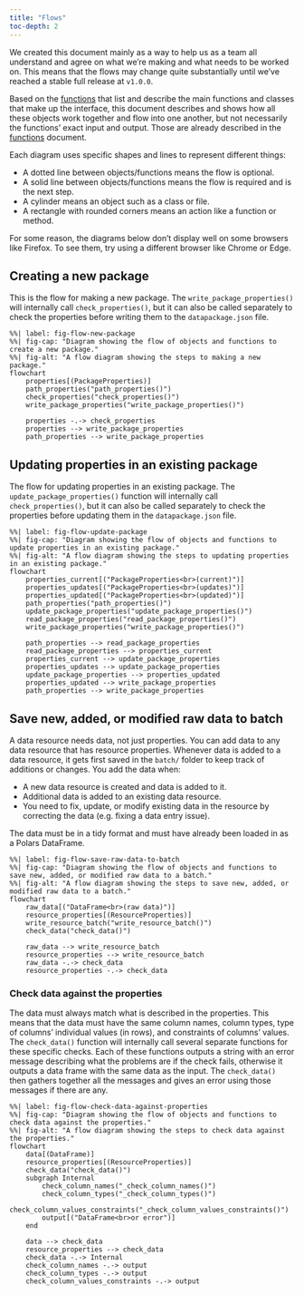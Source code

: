 ```yaml
---
title: "Flows"
toc-depth: 2
---
```


::: callout-important
We created this document mainly as a way to help us as a team all
understand and agree on what we're making and what needs to be worked
on. This means that the flows may change quite substantially until we've
reached a stable full release at `v1.0.0`.
:::

Based on the [functions](functions.qmd) that list and describe the main
functions and classes that make up the interface, this document
describes and shows how all these objects work together and flow into
one another, but not necessarily the functions' exact input and output.
Those are already described in the [functions](functions.qmd) document.

Each diagram uses specific shapes and lines to represent different
things:

-   A dotted line between objects/functions means the flow is optional.
-   A solid line between objects/functions means the flow is required
    and is the next step.
-   A cylinder means an object such as a class or file.
-   A rectangle with rounded corners means an action like a function or
    method.

::: callout-caution
For some reason, the diagrams below don't display well on some browsers
like Firefox. To see them, try using a different browser like Chrome or
Edge.
:::

## Creating a new package

This is the flow for making a new package. The
`write_package_properties()` will internally call `check_properties()`,
but it can also be called separately to check the properties before
writing them to the `datapackage.json` file.

```mermaid
%%| label: fig-flow-new-package
%%| fig-cap: "Diagram showing the flow of objects and functions to create a new package."
%%| fig-alt: "A flow diagram showing the steps to making a new package."
flowchart
    properties[(PackageProperties)]
    path_properties("path_properties()")
    check_properties("check_properties()")
    write_package_properties("write_package_properties()")

    properties -.-> check_properties
    properties --> write_package_properties
    path_properties --> write_package_properties
```

## Updating properties in an existing package

The flow for updating properties in an existing package. The
`update_package_properties()` function will internally call
`check_properties()`, but it can also be called separately to check the
properties before updating them in the `datapackage.json` file.

```mermaid
%%| label: fig-flow-update-package
%%| fig-cap: "Diagram showing the flow of objects and functions to update properties in an existing package."
%%| fig-alt: "A flow diagram showing the steps to updating properties in an existing package."
flowchart
    properties_current[("PackageProperties<br>(current)")]
    properties_updates[("PackageProperties<br>(updates)")]
    properties_updated[("PackageProperties<br>(updated)")]
    path_properties("path_properties()")
    update_package_properties("update_package_properties()")
    read_package_properties("read_package_properties()")
    write_package_properties("write_package_properties()")

    path_properties --> read_package_properties
    read_package_properties --> properties_current
    properties_current --> update_package_properties
    properties_updates --> update_package_properties
    update_package_properties --> properties_updated
    properties_updated --> write_package_properties
    path_properties --> write_package_properties
```

## Save new, added, or modified raw data to batch

A data resource needs data, not just properties. You can add data to any
data resource that has resource properties. Whenever data is added to a
data resource, it gets first saved in the `batch/` folder to keep track
of additions or changes. You add the data when:

-   A new data resource is created and data is added to it.
-   Additional data is added to an existing data resource.
-   You need to fix, update, or modify existing data in the resource by
    correcting the data (e.g. fixing a data entry issue).

The data must be in a tidy format and must have already been loaded in
as a Polars DataFrame.

```mermaid
%%| label: fig-flow-save-raw-data-to-batch
%%| fig-cap: "Diagram showing the flow of objects and functions to save new, added, or modified raw data to a batch."
%%| fig-alt: "A flow diagram showing the steps to save new, added, or modified raw data to a batch."
flowchart
    raw_data[("DataFrame<br>(raw data)")]
    resource_properties[(ResourceProperties)]
    write_resource_batch("write_resource_batch()")
    check_data("check_data()")

    raw_data --> write_resource_batch
    resource_properties --> write_resource_batch
    raw_data -.-> check_data
    resource_properties -.-> check_data
```

### Check data against the properties

The data must always match what is described in the properties. This
means that the data must have the same column names, column types, type
of columns' individual values (in rows), and constraints of columns'
values. The `check_data()` function will internally call several
separate functions for these specific checks. Each of these functions
outputs a string with an error message describing what the problems are
if the check fails, otherwise it outputs a data frame with the same data
as the input. The `check_data()` then gathers together all the messages
and gives an error using those messages if there are any.

```mermaid
%%| label: fig-flow-check-data-against-properties
%%| fig-cap: "Diagram showing the flow of objects and functions to check data against the properties."
%%| fig-alt: "A flow diagram showing the steps to check data against the properties."
flowchart
    data[(DataFrame)]
    resource_properties[(ResourceProperties)]
    check_data("check_data()")
    subgraph Internal
        check_column_names("_check_column_names()")
        check_column_types("_check_column_types()")
        check_column_values_constraints("_check_column_values_constraints()")
        output[("DataFrame<br>or error")]
    end

    data --> check_data
    resource_properties --> check_data
    check_data -.-> Internal
    check_column_names -.-> output
    check_column_types -.-> output
    check_column_values_constraints -.-> output
```
